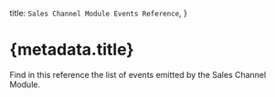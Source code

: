 
  title: `Sales Channel Module Events Reference`,
}

# {metadata.title}

Find in this reference the list of events emitted by the Sales Channel Module.

<EventsTable />